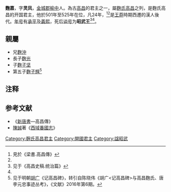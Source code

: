 '''麴嘉'''，字'''灵凤'''，[[金城郡|金城郡]][[榆中县|榆中]]人。為古[[高昌|高昌]]的君主之一，屬[[麴氏高昌|麴氏高昌]]之列，是麴氏高昌的开国君主，他於501年至525年在位，凡24年，<ref>見於《梁書.高昌傳》</ref><ref name=bei/>是[[王莽|王莽]]時期西遷的漢人後代。[[年号|年号]]有[[承平_(高昌)|承平]]及[[义熙_(高昌)|義熙]]，死后[[谥号|谥号]]为'''昭武王'''<ref>见于《高昌史稿.统治篇》</ref><ref name=bei/>。

==親屬==
*兄[[麴沖|麴沖]]
*長子[[麴光|麴光]]
*子[[麴子坚|麴子坚]]
*第五子[[麴子韑|麴子韑]]<ref name=bei>见于明朝[[胡广_(明朝)|胡广]]《记高昌碑》，转引自陈晓伟《胡广<记高昌碑>与高昌麴氏、唐李元忠事迹丛考》，《文献》2016年第6期。</ref>

==注释==
{{reflist}}

==参考文献==
*《[[新唐書|新唐書]]—高昌傳》 
*[[陳誠|陳誠]]著《[[西域番國志|西域番國志]]》 

{{start box}}
{{s-before|[[马儒|马儒]]}}
{{s-title|[[中國|中國]][[高昌|高昌國]][[君主|君主]]|501年—525年}}
{{s-after|[[麴光|麴光]]}}
{{end box}}

{{君王小作品}}
[[Category:麹氏高昌君主|Category:麹氏高昌君主]]
[[Category:開國君主|Category:開國君主]]
[[Category:諡昭武|Category:諡昭武]]